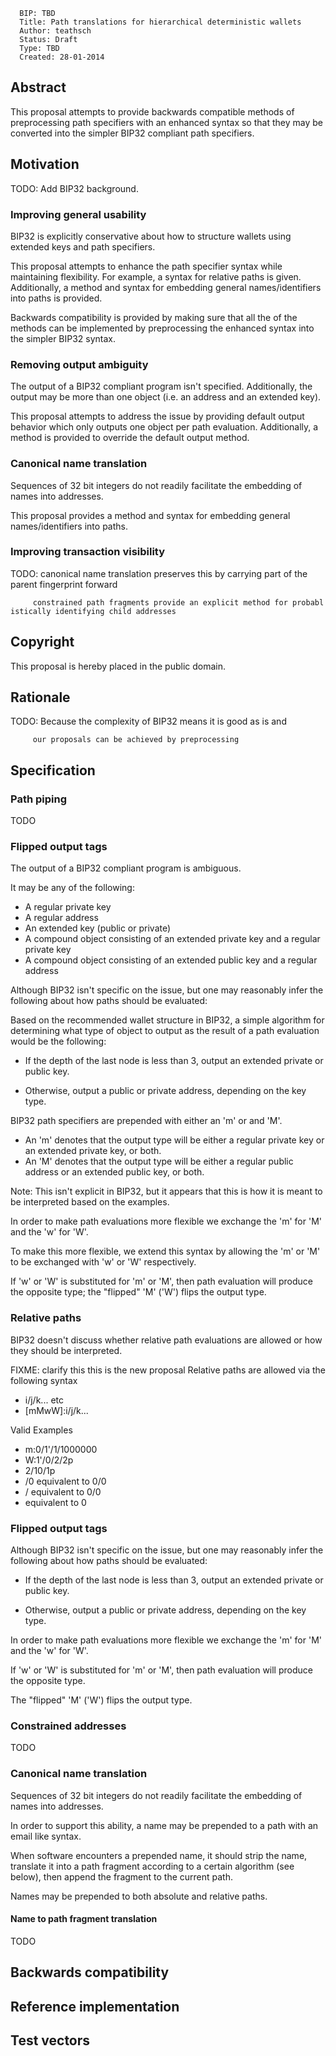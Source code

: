 <pre>
  BIP: TBD
  Title: Path translations for hierarchical deterministic wallets
  Author: teathsch
  Status: Draft
  Type: TBD
  Created: 28-01-2014
</pre>



==Abstract==
This proposal attempts to provide backwards compatible methods of preprocessing path specifiers with an enhanced syntax so that they may be converted into the simpler BIP32 compliant path specifiers.



==Motivation==
TODO: Add BIP32 background.

===Improving general usability===
BIP32 is explicitly conservative about how to structure wallets using extended keys and path specifiers.

This proposal attempts to enhance the path specifier syntax while maintaining flexibility. For example, a syntax for relative paths is given. Additionally, a method and syntax for embedding general names/identifiers into paths is provided.

Backwards compatibility is provided by making sure that all the of the methods can be implemented by preprocessing the enhanced syntax into the simpler BIP32 syntax.

===Removing output ambiguity===
The output of a BIP32 compliant program isn't specified.  Additionally, the output may be more than one object (i.e. an address and an extended key).

This proposal attempts to address the issue by providing default output behavior which only outputs one object per path evaluation. Additionally, a method is provided to override the default output method.

===Canonical name translation===
Sequences of 32 bit integers do not readily facilitate the embedding of names into addresses.

This proposal provides a method and syntax for embedding general names/identifiers into paths.

===Improving transaction visibility===
TODO: canonical name translation preserves this by carrying part of the parent fingerprint forward
      constrained path fragments provide an explicit method for probablistically identifying child addresses

==Copyright==
This proposal is hereby placed in the public domain.




==Rationale==
TODO: Because the complexity of BIP32 means it is good as is and
      our proposals can be achieved by preprocessing



==Specification==


===Path piping===
TODO


===Flipped output tags===
The output of a BIP32 compliant program is ambiguous.

It may be any of the following:

* A regular private key
* A regular address
* An extended key (public or private)
* A compound object consisting of an extended private key and a regular private key
* A compound object consisting of an extended public key and a regular address

Although BIP32 isn't specific on the issue, but one may reasonably infer the following about how paths should be evaluated:

Based on the recommended wallet structure in BIP32, a simple algorithm for determining what type of object to output as the result of a path evaluation would be the following:

* If the depth of the last node is less than 3, output an extended private or public key.

* Otherwise, output a public or private address, depending on the key type.

BIP32 path specifiers are prepended with either an 'm' or and 'M'.

* An 'm' denotes that the output type will be either a regular private key or an extended private key, or both.
* An 'M' denotes that the output type will be either a regular public address or an extended public key, or both.

Note: This isn't explicit in BIP32, but it appears that this is how it is meant to be interpreted based on the examples.

In order to make path evaluations more flexible we exchange the 'm' for 'M' and the 'w' for 'W'.

To make this more flexible, we extend this syntax by allowing the 'm' or 'M' to be exchanged with 'w' or 'W' respectively.

If 'w' or 'W' is substituted for 'm' or 'M', then path evaluation will produce the opposite type; the "flipped" 'M' ('W') flips the output type.


===Relative paths===

BIP32 doesn't discuss whether relative path evaluations are allowed or how they should be interpreted.

FIXME: clarify this this is the new proposal
Relative paths are allowed via the following syntax

* i/j/k... etc
* [mMwW]:i/j/k...

Valid Examples

* m:0/1'/1/1000000
* W:1'/0/2/2p
* 2/10/1p
* /0                equivalent to 0/0
* /                 equivalent to 0/0
* <empty string>    equivalent to 0

===Flipped output tags===

Although BIP32 isn't specific on the issue,
but one may reasonably infer the following about how paths should be evaluated:

* If the depth of the last node is less than 3, output an extended private or public key.

* Otherwise, output a public or private address, depending on the key type.

In order to make path evaluations more flexible we exchange the 'm' for 'M' and the 'w' for 'W'.

If 'w' or 'W' is substituted for 'm' or 'M',
then path evaluation will produce the opposite type.

The "flipped" 'M' ('W') flips the output type.


===Constrained addresses===
TODO

===Canonical name translation===

Sequences of 32 bit integers do not readily facilitate the embedding of names into addresses.

In order to support this ability, a name may be prepended to a path with an email like syntax.

When software encounters a prepended name, it should strip the name, translate it into a path fragment according to a certain algorithm (see below), then append the fragment to the current path.

Names may be prepended to both absolute and relative paths.

====Name to path fragment translation====

TODO

==Backwards compatibility==

==Reference implementation==

==Test vectors==
